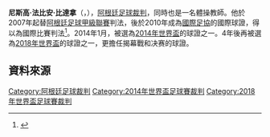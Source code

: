 {{noteTA
|G1=Football
|G2=People
}}
{{Infobox football official
| name                = 尼斯高·比達拿<br/>Néstor Pitana
| image               = Néstor Pitana.jpg
| fullname            = 尼斯高·法比亞·比達拿 （Néstor Fabián Pitana）
| birth_date          = {{Birth date and age|1975|6|17|df=y}}
| birth_place         = {{ARG}}[[米西奧內斯省_(阿根廷)|米西奧內斯省]]{{link-en|科爾普斯|Corpus, Misiones}}
| years1              = 2007年-
| league1             = [[阿根廷足球甲級聯賽|阿根廷足球甲級聯賽]]
| role1               = [[足球裁判|球證]]
| internationalyears1 = 2010年–
| confederation1      = [[FIFA|FIFA]]國際裁判
| internationalrole1  = 球證
}}

'''尼斯高·法比安·比達拿'''（{{lang|en|Néstor Fabián Pitana}}，{{bd|1975年|6月17日|||}}），[[阿根廷|阿根廷]][[足球裁判|足球裁判]]，同時也是一名體操教師。他於2007年起替[[阿根廷足球甲級聯賽|阿根廷足球甲級聯賽]]判法，後於2010年成為[[國際足協|國際足協]]的國際球證，得以為國際比賽判法<ref>{{Cite web |url=http://worldreferee.com/site/copy.php?linkID=4248&linkType=referee&contextType=bio |title=Néstor Pitana |accessdate=2014-06-08 |archive-date=2014-02-01 |archive-url=https://web.archive.org/web/20140201182105/http://worldreferee.com/site/copy.php?linkID=4248&linkType=referee&contextType=bio |dead-url=no }}</ref>。2014年1月，被選為[[2014年世界盃足球賽|2014年世界盃]]的球證之一。4年後再被選為[[2018年世界盃足球賽|2018年世界盃]]的球證之一，更擔任揭幕戰和决赛的球證。

==資料來源==
{{reflist}}

[[Category:阿根廷足球裁判|Category:阿根廷足球裁判]]
[[Category:2014年世界盃足球賽裁判|Category:2014年世界盃足球賽裁判]]
[[Category:2018年世界盃足球賽裁判|Category:2018年世界盃足球賽裁判]]